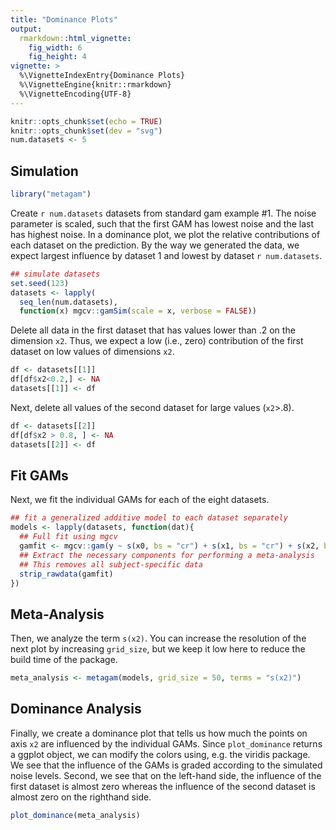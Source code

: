 ```yaml
---
title: "Dominance Plots"
output: 
  rmarkdown::html_vignette:
    fig_width: 6
    fig_height: 4
vignette: >
  %\VignetteIndexEntry{Dominance Plots}
  %\VignetteEngine{knitr::rmarkdown}
  %\VignetteEncoding{UTF-8}
---
```


```r
knitr::opts_chunk$set(echo = TRUE)
knitr::opts_chunk$set(dev = "svg")
num.datasets <- 5
```

## Simulation

```r
library("metagam")
```

Create `r num.datasets` datasets from standard gam example #1. The noise parameter is scaled, such that the first GAM has lowest noise and the last has highest noise. In a dominance plot, we plot the relative contributions of each dataset on the prediction. By the way we generated the data, we expect largest influence by dataset 1 and lowest by dataset `r num.datasets`.

```r
## simulate datasets
set.seed(123)
datasets <- lapply(
  seq_len(num.datasets), 
  function(x) mgcv::gamSim(scale = x, verbose = FALSE))
```

Delete all data in the first dataset that has values lower than .2 on the dimension `x2`. Thus, we expect a low (i.e., zero) contribution of the first dataset on low values of dimensions `x2`.

```r
df <- datasets[[1]]
df[df$x2<0.2,] <- NA
datasets[[1]] <- df
```

Next, delete all values of the second dataset for large values (`x2`>.8).

```r
df <- datasets[[2]]
df[df$x2 > 0.8, ] <- NA
datasets[[2]] <- df
```

## Fit GAMs

Next, we fit the individual GAMs for each of the eight datasets.

```r
## fit a generalized additive model to each dataset separately
models <- lapply(datasets, function(dat){
  ## Full fit using mgcv
  gamfit <- mgcv::gam(y ~ s(x0, bs = "cr") + s(x1, bs = "cr") + s(x2, bs = "cr"), data = dat)
  ## Extract the necessary components for performing a meta-analysis
  ## This removes all subject-specific data
  strip_rawdata(gamfit)
})
```

## Meta-Analysis

Then, we analyze the term `s(x2)`. You can increase the resolution of the next plot by increasing `grid_size`, but we keep it low here to reduce the build time of the package.

```r
meta_analysis <- metagam(models, grid_size = 50, terms = "s(x2)")
```

## Dominance Analysis

Finally, we create a dominance plot that tells us how much the points on axis `x2` are 
influenced by the individual GAMs. Since `plot_dominance` returns a ggplot object, we can modify the colors using, e.g. the viridis package. We see that the influence of the GAMs is graded 
according to the simulated noise levels. Second, we see that on the left-hand side, the influence of the
first dataset is almost zero whereas the influence of the second dataset is almost zero
on the righthand side.

```r
plot_dominance(meta_analysis)
```
